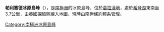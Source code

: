{{coord|64|4|S|58|15|W|display=title}}

'''帕利塞德冰原島峰'''（{{lang-en|Palisade Nunatak}}），是[[南極洲|南極洲]]的冰原島峰，位於[[葛拉漢地|葛拉漢地]]，處於[[希登湖|希登湖]]東南面3.7公里，由[[英國|英國]]探險隊繪入地圖，現時由[[南極條約體系|南極條約體系]]管理。

{{DEFAULTSORT:Palisade Nunatak}}
[[Category:南極洲冰原島峰|Category:南極洲冰原島峰]]


{{JamesRossIsland-geo-stub}}